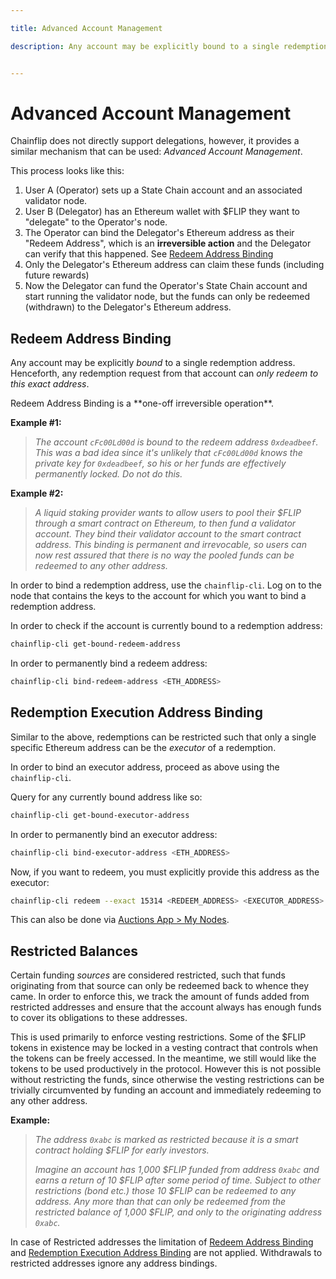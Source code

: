 ```yaml
---

title: Advanced Account Management

description: Any account may be explicitly bound to a single redemption address so that any redemption request from that account can only redeem to that exact address.


---
```



# Advanced Account Management

Chainflip does not directly support delegations, however, it provides a similar mechanism that can be used: *Advanced Account Management*.

This process looks like this:
1. User A (Operator) sets up a State Chain account and an associated validator node. 
2. User B (Delegator) has an Ethereum wallet with $FLIP they want to "delegate" to the Operator's node.
3. The Operator can bind the Delegator's Ethereum address as their "Redeem Address", which is an **irreversible action** and the Delegator can verify that this happened. See [Redeem Address Binding](#redeem-address-binding)
4. Only the Delegator's Ethereum address can claim these funds (including future rewards)
5. Now the Delegator can fund the Operator's State Chain account and start running the validator node, but the funds can only be redeemed (withdrawn) to the Delegator's Ethereum address.

## Redeem Address Binding

Any account may be explicitly *bound* to a single redemption address. Henceforth, any redemption request from that account can *only redeem to this exact address*.

<Callout type="warning">
  Redeem Address Binding is a **one-off irreversible operation**.
</Callout>

**Example #1:**

> *The account `cFc00Ld00d` is bound to the redeem address `0xdeadbeef`. This was a bad idea since it's unlikely that `cFc00Ld00d` knows the private key for `0xdeadbeef`, so his or her funds are effectively permanently locked. Do not do this.*
>

**Example #2:**

> *A liquid staking provider wants to allow users to pool their $FLIP through a smart contract on Ethereum, to then fund a validator account. They bind their validator account to the smart contract address. This binding is permanent and irrevocable, so users can now rest assured that there is no way the pooled funds can be redeemed to any other address.*

In order to bind a redemption address, use the `chainflip-cli`. Log on to the node that contains the keys to the account for which you want to bind a redemption address.

In order to check if the account is currently bound to a redemption address:

```bash copy
chainflip-cli get-bound-redeem-address
```

In order to permanently bind a redeem address:

```bash copy
chainflip-cli bind-redeem-address <ETH_ADDRESS>
```

## Redemption Execution Address Binding

Similar to the above, redemptions can be restricted such that only a single specific Ethereum address can be the *executor* of a redemption.

In order to bind an executor address, proceed as above using the `chainflip-cli`.

Query for any currently bound address like so:

```bash copy
chainflip-cli get-bound-executor-address
```

In order to permanently bind an executor address:

```bash copy
chainflip-cli bind-executor-address <ETH_ADDRESS>
```

Now, if you want to redeem, you must explicitly provide this address as the executor:

```bash copy
chainflip-cli redeem --exact 15314 <REDEEM_ADDRESS> <EXECUTOR_ADDRESS>
```

This can also be done via [Auctions App > My Nodes](https://auctions.chainflip.io/nodes).

## Restricted Balances

Certain funding *sources* are considered restricted, such that funds originating from that source can only be redeemed back to whence they came. In order to enforce this, we track the amount of funds added from restricted addresses and ensure that the account always has enough funds to cover its obligations to these addresses.

This is used primarily to enforce vesting restrictions. Some of the $FLIP tokens in existence may be locked in a vesting contract that controls when the tokens can be freely accessed. In the meantime, we still would like the tokens to be used productively in the protocol. However this is not possible without restricting the funds, since otherwise the vesting restrictions can be trivially circumvented by funding an account and immediately redeeming to any other address.

**Example:**

> *The address `0xabc` is marked as restricted because it is a smart contract holding \$FLIP for early investors.*
>
> *Imagine an account has 1,000 \$FLIP funded from address `0xabc` and earns a return of 10 \$FLIP after some period of time. Subject to other restrictions (bond etc.) those 10 \$FLIP can be redeemed to any address. Any more than that can only be redeemed from the restricted balance of 1,000 \$FLIP, and only to the originating address `0xabc`.*

In case of Restricted addresses the limitation of [Redeem Address Binding](./advanced-account-management#redeem-address-binding) and [Redemption Execution Address Binding](./advanced-account-management#redemption-execution-address-binding) are not applied. Withdrawals to restricted addresses ignore any address bindings.
